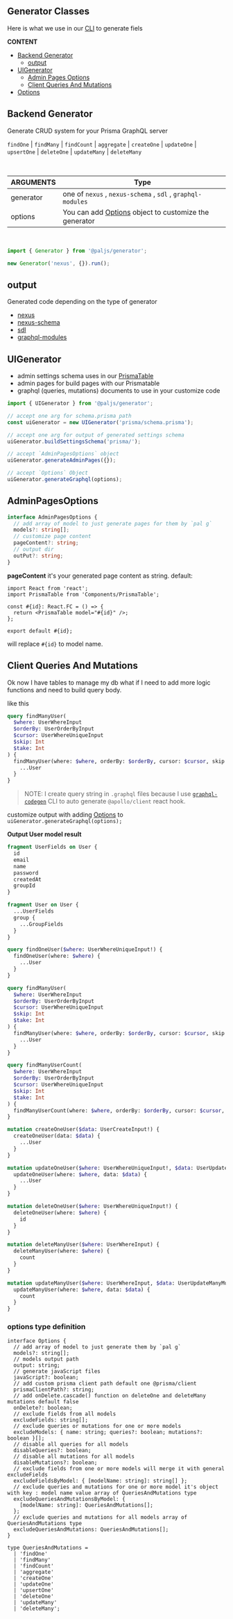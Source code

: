 
<SEO title="Generator Classes" />

<MdxCard>

## Generator Classes

Here is what we use in our [CLI](/cli/generator) to generate fiels

**CONTENT**

- [Backend Generator](#backend-generator)
  - [output](#output)
- [UIGenerator](#uigenerator)
  - [Admin Pages Options](#adminpagesoptions)
  - [Client Queries And Mutations](#client-queries-and-mutations)
- [Options](#options-type-definition)

</MdxCard>

<MdxCard>

## Backend Generator

Generate CRUD system for your Prisma GraphQL server

`findOne` | `findMany` | `findCount` | `aggregate` | `createOne` | `updateOne` | `upsertOne` | `deleteOne` | `updateMany` | `deleteMany`

<br />

| ARGUMENTS | Type                                                                              |
| --------- | --------------------------------------------------------------------------------- |
| generator | one of `nexus` , `nexus-schema` , `sdl` , `graphql-modules`                       |
| options   | You can add [Options](#options-type-definition) object to customize the generator |

<br />

```ts
import { Generator } from '@paljs/generator';

new Generator('nexus', {}).run();
```

## output

Generated code depending on the type of generator

- [nexus](/generator/nexus#nexus-generator-output-code)
- [nexus-schema](/generator/nexus#nexus-schema-generator-output-code)
- [sdl](/generator/sdl)
- [graphql-modules](/generator/graphql-modules)

</MdxCard>

<MdxCard>

## UIGenerator

- admin settings schema uses in our [PrismaTable](/prisma-admin/#prisma-table)
- admin pages for build pages with our Prismatable
- graphql (queries, mutations) documents to use in your customize code

```ts
import { UIGenerator } from '@paljs/generator';

// accept one arg for schema.prisma path
const uiGenerator = new UIGenerator('prisma/schema.prisma');

// accept one arg for output of generated settings schema
uiGenerator.buildSettingsSchema('prisma/');

// accept `AdminPagesOptions` object
uiGenerator.generateAdminPages({});

// accept `Options` Object
uiGenerator.generateGraphql(options);
```

## AdminPagesOptions

```ts
interface AdminPagesOptions {
  // add array of model to just generate pages for them by `pal g`
  models?: string[];
  // customize page content
  pageContent?: string;
  // output dir
  outPut?: string;
}
```

**pageContent** it's your generated page content as string. default:

```
import React from 'react';
import PrismaTable from 'Components/PrismaTable';

const #{id}: React.FC = () => {
  return <PrismaTable model="#{id}" />;
};

export default #{id};
```

will replace `#{id}` to model name.

## Client Queries And Mutations

Ok now I have tables to manage my db what if I need to add more logic functions and need to build query body.

like this

```graphql
query findManyUser(
  $where: UserWhereInput
  $orderBy: UserOrderByInput
  $cursor: UserWhereUniqueInput
  $skip: Int
  $take: Int
) {
  findManyUser(where: $where, orderBy: $orderBy, cursor: $cursor, skip: $skip, take: $take) {
    ...User
  }
}
```

> NOTE: I create query string in `.graphql` files because I use [`graphql-codegen`](https://graphql-code-generator.com/docs/plugins/typescript-react-apollo) CLI to auto generate `@apollo/client` react hook.

customize output with adding [Options](#options-type-definition) to `uiGenerator.generateGraphql(options);`

**Output User model result**

```graphql
fragment UserFields on User {
  id
  email
  name
  password
  createdAt
  groupId
}

fragment User on User {
  ...UserFields
  group {
    ...GroupFields
  }
}

query findOneUser($where: UserWhereUniqueInput!) {
  findOneUser(where: $where) {
    ...User
  }
}

query findManyUser(
  $where: UserWhereInput
  $orderBy: UserOrderByInput
  $cursor: UserWhereUniqueInput
  $skip: Int
  $take: Int
) {
  findManyUser(where: $where, orderBy: $orderBy, cursor: $cursor, skip: $skip, take: $take) {
    ...User
  }
}

query findManyUserCount(
  $where: UserWhereInput
  $orderBy: UserOrderByInput
  $cursor: UserWhereUniqueInput
  $skip: Int
  $take: Int
) {
  findManyUserCount(where: $where, orderBy: $orderBy, cursor: $cursor, skip: $skip, take: $take)
}

mutation createOneUser($data: UserCreateInput!) {
  createOneUser(data: $data) {
    ...User
  }
}

mutation updateOneUser($where: UserWhereUniqueInput!, $data: UserUpdateInput!) {
  updateOneUser(where: $where, data: $data) {
    ...User
  }
}

mutation deleteOneUser($where: UserWhereUniqueInput!) {
  deleteOneUser(where: $where) {
    id
  }
}

mutation deleteManyUser($where: UserWhereInput) {
  deleteManyUser(where: $where) {
    count
  }
}

mutation updateManyUser($where: UserWhereInput, $data: UserUpdateManyMutationInput!) {
  updateManyUser(where: $where, data: $data) {
    count
  }
}
```

</MdxCard>

<MdxCard>

### options type definition

```ts{3,5,7,9,11,13,15,17,19,21,23-25,27}
interface Options {
  // add array of model to just generate them by `pal g`
  models?: string[];
  // models output path
  output: string;
  // generate javaScript files
  javaScript?: boolean;
  // add custom prisma client path default one @prisma/client
  prismaClientPath?: string;
  // add onDelete.cascade() function on deleteOne and deleteMany mutations default false
  onDelete?: boolean;
  // exclude fields from all models
  excludeFields: string[];
  // exclude queries or mutations for one or more models
  excludeModels: { name: string; queries?: boolean; mutations?: boolean }[];
  // disable all queries for all models
  disableQueries?: boolean;
  // disable all mutations for all models
  disableMutations?: boolean;
  // exclude fields from one or more models will merge it with general excludeFields
  excludeFieldsByModel: { [modelName: string]: string[] };
  // exclude queries and mutations for one or more model it's object with key : model name value array of QueriesAndMutations type
  excludeQueriesAndMutationsByModel: {
    [modelName: string]: QueriesAndMutations[];
  };
  // exclude queries and mutations for all models array of QueriesAndMutations type
  excludeQueriesAndMutations: QueriesAndMutations[];
}

type QueriesAndMutations =
  | 'findOne'
  | 'findMany'
  | 'findCount'
  | 'aggregate'
  | 'createOne'
  | 'updateOne'
  | 'upsertOne'
  | 'deleteOne'
  | 'updateMany'
  | 'deleteMany';
```

</MdxCard>
